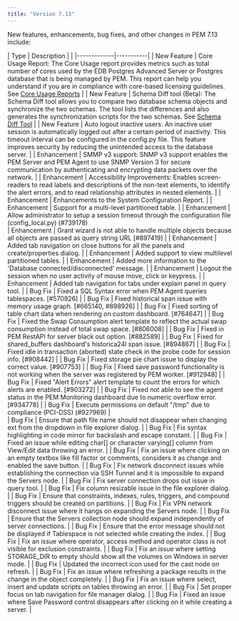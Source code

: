 ```yaml
---
title: "Version 7.13"
---
```


New features, enhancements, bug fixes, and other changes in PEM 7.13 include:

| Type        | Description |                                                                       |
|-------------|-----------|
| New Feature | Core Usage Report: The Core Usage report provides metrics such as total number of cores used by the EDB Postgres Advanced Server or Postgres database that is being managed by PEM. This report can help you understand if you are in compliance with core-based licensing guidelines. See [Core Usage Reports](../pem_ent_feat/11_reports) |
| New Feature | Schema Diff tool (Beta): The Schema Diff tool allows you to compare two database schema objects and synchronize the two schemas. The tool lists the differences and also generates the synchronization scripts for the two schemas. See [Schema Diff Tool](../pem_ent_feat/03_pem_schema_diff_tool)                                                   |
| New Feature | Auto logout inactive users: An inactive user session is automatically logged out after a certain period of inactivity. This timeout interval can be configured in the config.py file. This feature improves security by reducing the unintended access to the database server.         |
| Enhancement | SMMP v3 support: SNMP v3 support enables the PEM Server and PEM Agent to use SNMP Version 3 for secure communication by authenticating and encrypting data packets over the network.   |
| Enhancement | Accessibility Improvements: Enables screen-readers to read labels and descriptions of the non-text elements, to identify the alert errors, and to read relationship attributes in nested elements.  |
| Enhancement | Enhancements to the System Configuration Report.        |
| Enhancement | Support for a multi-level partitioned table.         |
| Enhancement     | Allow administrator to setup a session timeout through the configuration file (config_local.py) (#739178)     
| Enhancement     | Grant wizard is not able to handle multiple objects because all objects are passed as query string URL [#897419]         |
| Enhancement     | Added tab navigation on close buttons for all the panels and create/properties dialog.        |
| Enhancement      | Added support to view multilevel partitioned tables.    |
| Enhancement      | Added more information to the 'Database connected/disconnected' message.      |
| Enhancement      | Logout the session when no user activity of mouse move, click or keypress.        |
| Enhancement     | Added tab navigation for tabs under explain panel in query tool.     |
| Bug Fix     | Fixed a SQL Syntax error when PEM Agent queries tablespaces. [#570926]      |
| Bug Fix     | Fixed historical span issue with memory usage graph. [#665140, #898926]      |
| Bug Fix     | Fixed sorting of table chart data when rendering on custom dashboard. [#764647]     |
| Bug Fix     | Fixed the Swap Consumption alert template to reflect the actual swap consumption instead of total swap space. [#806008]    |
| Bug Fix     | Fixed in PEM RestAPI for server black out option. [#882589]     |
| Bug Fix     | Fixed for shared_buffers dashboard's historica24l span issue. [#894867]       |
| Bug Fix     | Fixed idle in transaction (aborted) state check in the probe code for session info. [#908442]  |
| Bug Fix     | Fixed storage pie chart issue to display the correct value. [#907753]    |
| Bug Fix     | Fixed save password functionality is not working when the server was registered by PEM worker. [#912948]   |
| Bug Fix     | Fixed "Alert Errors" alert template to count the errors for which alerts are enabled.  [#903272]    |
| Bug Fix     | Fixed not able to see the agent status in the PEM Monitoring dashboard due to numeric overflow error. [#934778]     |
| Bug Fix     | Execute permissions on default "/tmp" due to compliance (PCI-DSS) (#927969)       |     
| Bug Fix     | Ensure that path file name should not disappear when changing ext from the dropdown in file explorer dialog.     |
| Bug Fix     | Fix syntax highlighting in code mirror for backslash and escape constant.    |
| Bug Fix     | Fixed an issue while editing char[] or character varying[] column from View/Edit data throwing an error.  |
| Bug Fix     | Fix an issue where clicking on an empty textbox like fill factor or comments, considers it as change and enabled the save button.      |
| Bug Fix     | Fix network disconnect issues while establishing the connection via SSH Tunnel and it is impossible to expand the Servers node.     |
| Bug Fix     | Fix server connection drops out issue in query tool.  |
| Bug Fix     | Fix column resizable issue in the file explorer dialog.       |
| Bug Fix     | Ensure that constraints, indexes, rules, triggers, and compound triggers should be created on partitions.     |
| Bug Fix     | Fix VPN network disconnect issue where it hangs on expanding the Servers node.       |
| Bug Fix     | Ensure that the Servers collection node should expand independently of server connections.    |
| Bug Fix     | Ensure that the error message should not be displayed if Tablespace is not selected while creating the index.          |
| Bug Fix     | Fix an issue where operator, access method and operator class is not visible for exclusion constraints.          |
| Bug Fix     | Fix an issue where setting STORAGE_DIR to empty should show all the volumes on Windows in server mode.       |
| Bug Fix     | Updated the incorrect icon used for the cast node on refresh.     |
| Bug Fix     | Fix an issue where refreshing a package results in the change in the object completely.        |
| Bug Fix     | Fix an issue where select, insert and update scripts on tables throwing an error.     |
| Bug Fix     | Set proper focus on tab navigation for file manager dialog.   |
| Bug Fix     | Fixed an issue where Save Password control disappears after clicking on it while creating a server.       |